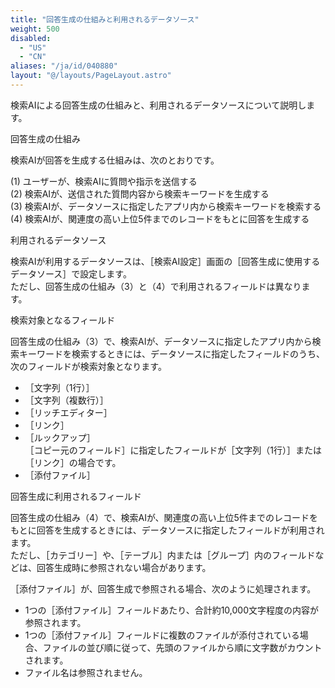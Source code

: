 ```yaml
---
title: "回答生成の仕組みと利用されるデータソース"
weight: 500
disabled:
  - "US"
  - "CN"
aliases: "/ja/id/040880"
layout: "@/layouts/PageLayout.astro"
---
```



検索AIによる回答生成の仕組みと、利用されるデータソースについて説明します。

<Heading level={2} id="assist_settings_search_prefs_generation_10">回答生成の仕組み</Heading>

検索AIが回答を生成する仕組みは、次のとおりです。

(1) ユーザーが、検索AIに質問や指示を送信する  
(2) 検索AIが、送信された質問内容から検索キーワードを生成する  
(3) 検索AIが、データソースに指定したアプリ内から検索キーワードを検索する  
(4) 検索AIが、関連度の高い上位5件までのレコードをもとに回答を生成する

<Heading level={2} id="assist_settings_search_prefs_generation_20">利用されるデータソース</Heading>

検索AIが利用するデータソースは、［検索AI設定］画面の［回答生成に使用するデータソース］で設定します。  
ただし、回答生成の仕組み（3）と（4）で利用されるフィールドは異なります。

<Heading level={3} id="assist_settings_search_prefs_generation_2010">検索対象となるフィールド</Heading>

回答生成の仕組み（3）で、検索AIが、データソースに指定したアプリ内から検索キーワードを検索するときには、データソースに指定したフィールドのうち、次のフィールドが検索対象となります。

* ［文字列（1行）］
* ［文字列（複数行）］
* ［リッチエディター］
* ［リンク］
* ［ルックアップ］  
  ［コピー元のフィールド］に指定したフィールドが［文字列（1行）］または［リンク］の場合です。
* ［添付ファイル］

<Heading level={3} id="assist_settings_search_prefs_generation_2020">回答生成に利用されるフィールド</Heading>

回答生成の仕組み（4）で、検索AIが、関連度の高い上位5件までのレコードをもとに回答を生成するときには、データソースに指定したフィールドが利用されます。  
ただし、［カテゴリー］や、［テーブル］内または［グループ］内のフィールドなどは、回答生成時に参照されない場合があります。

<Note>
  ［添付ファイル］が、回答生成で参照される場合、次のように処理されます。

  * 1つの［添付ファイル］フィールドあたり、合計約10,000文字程度の内容が参照されます。
  * 1つの［添付ファイル］フィールドに複数のファイルが添付されている場合、ファイルの並び順に従って、先頭のファイルから順に文字数がカウントされます。
  * ファイル名は参照されません。
</Note>
